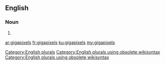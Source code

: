 ==English==

===Noun===
{{head|en}}

# {{plural of|gigapixel}}

[[Category:English plurals]][[Category:English plurals using obsolete wikisyntax]][[Category:English plurals using obsolete wikisyntax]]

[[ar:gigapixels]]
[[fr:gigapixels]]
[[ku:gigapixels]]
[[my:gigapixels]]